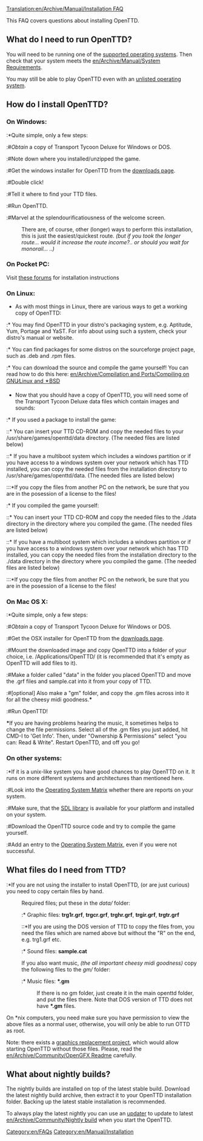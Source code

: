 [[Translation:en/Archive/Manual/Installation FAQ]]


This FAQ covers questions about installing OpenTTD.

== What do I need to run OpenTTD? ==
You will need to be running one of the [[en/Archive/Compilation and Ports/Operating system|supported operating systems]]. Then check that your system meets the [[en/Archive/Manual/System Requirements]].

You may still be able to play OpenTTD even with an [[en/OSMatrix|unlisted operating system]].

== How do I install OpenTTD? ==
=== On Windows: ===
:*Quite simple, only a few steps:
:#''Obtain'' a copy of Transport Tycoon Deluxe for Windows or DOS.
:#Note down where you installed/unzipped the game.
:#Get the windows installer for OpenTTD from the [http://www.openttd.org/download-stable downloads page].
:#Double click!
:#Tell it where to find your TTD files.
:#Run OpenTTD.
:#Marvel at the splendourificatiousness of the welcome screen.

:There are, of course, other (longer) ways to perform this installation, this is just the easiest/quickest route. ''(but if you took the longer route... would it increase the route income?.. or should you wait for monorail... ..)''

=== On Pocket PC: ===
Visit [http://www.esoftinteractive.com/forums/viewforum.php?f=23 these forums] for installation instructions

=== On Linux: ===
* As with most things in Linux, there are various ways to get a working copy of OpenTTD:
:* You may find OpenTTD in your distro's packaging system, e.g. Aptitude, Yum, Portage and YaST. For info about using such a system, check your distro's manual or website.
:* You can find packages for some distros on the sourceforge project page, such as .deb and .rpm files.
:* You can download the source and compile the game yourself! You can read how to do this here: [[en/Archive/Compilation and Ports/Compiling on GNU∕Linux and 🟉BSD]]
* Now that you should have a copy of OpenTTD, you will need some of the Transport Tycoon Deluxe data files which contain images and sounds:
:* If you used a package to install the game:
::* You can insert your TTD CD-ROM and copy the needed files to your /usr/share/games/openttd/data directory. (The needed files are listed below)
::* If you have a multiboot system which includes a windows partition or if you have access to a windows system over your network which has TTD installed, you can copy the needed files from the installation directory to /usr/share/games/openttd/data. (The needed files are listed below)
:::*If you copy the files from another PC on the network, be sure that you are in the posession of a license to the files!
:* If you compiled the game yourself:
::* You can insert your TTD CD-ROM and copy the needed files to the ./data directory in the directory where you compiled the game. (The needed files are listed below)
::* If you have a multiboot system which includes a windows partition or if you have access to a windows system over your network which has TTD installed, you can copy the needed files from the installation directory to the ./data directory in the directory where you compiled the game. (The needed files are listed below)
:::*If you copy the files from another PC on the network, be sure that you are in the posession of a license to the files!

=== On Mac OS X: ===
:*Quite simple, only a few steps:
:#''Obtain'' a copy of Transport Tycoon Deluxe for Windows or DOS.
:#Get the OSX installer for OpenTTD from the [http://www.openttd.org/download-stable downloads page].
:#Mount the downloaded image and copy OpenTTD into a folder of your choice, i.e. /Applications/OpenTTD/ (it is recommended that it's empty as OpenTTD will add files to it).
:#Make a folder called "data" in the folder you placed OpenTTD and move the .grf files and sample.cat into it from your copy of TTD.
:#[optional] Also make a "gm" folder, and copy the .gm files across into it for all the cheesy midi goodness.'''*'''
:#Run OpenTTD!

'''*'''If you are having problems hearing the music, it sometimes helps to change the file permissions. Select all of the .gm files you just added, hit CMD-I to 'Get Info'. Then, under "Ownership & Permissions" select "you can: Read & Write". Restart OpenTTD, and off you go!

=== On other systems: ===
:*If it is a unix-like system you have good chances to play OpenTTD on it. It runs on more different systems and architectures than mentioned here.
:#Look into the [[en/OSMatrix|Operating System Matrix]] whether there are reports on your system.
:#Make sure, that the [http://libsdl.org SDL library] is available for your platform and installed on your system.
:#Download the OpenTTD source code and try to compile the game yourself.
:#Add an entry to the [[en/OSMatrix|Operating System Matrix]], even if you were not successful.

== What files do I need from TTD? ==
:*If you are not using the installer to install OpenTTD, (or are just curious) you need to copy certain files by hand.
:Required files; put these in the <i>data/</i> folder:
::* Graphic files: <b>trg1r.grf</b>, <b>trgcr.grf</b>, <b>trghr.grf</b>, <b>trgir.grf</b>, <b>trgtr.grf</b>
:::*If you are using the DOS version of TTD to copy the files from, you need the files which are named above but without the "R" on the end, e.g. trg1.grf etc.
::* Sound files: <b>sample.cat</b>
:If you also want music, ''(the all important cheesy midi goodness)'' copy the following files to the  <i>gm/</i> folder:
::* Music files: <b>*.gm</b>
::If there is no gm folder, just create it in the main openttd folder, and put the files there. Note that DOS version of TTD does not have <b>*.gm</b> files.

On *nix computers, you need make sure you have permission to view the above files as a normal user, otherwise, you will only be able to run
OTTD as root.

Note: there exists a [[en/Archive/Community/OpenGFX Readme|graphics replacement project]], which would allow starting OpenTTD without those files. Please, read the [[en/Archive/Community/OpenGFX Readme]] carefully.

== What about nightly builds? ==
The nightly builds are installed on top of the latest stable build. Download the latest nightly build archive, then extract it to your OpenTTD installation folder. Backing up the latest stable installation is recommended.

To always play the latest nightly you can use an [[en/Archive/Community/OpenTTD Updaters|updater]] to update to latest [[en/Archive/Community/Nightly build]] when you start the OpenTTD.

[[Category:en/FAQs]]
[[Category:en/Manual/Installation]]